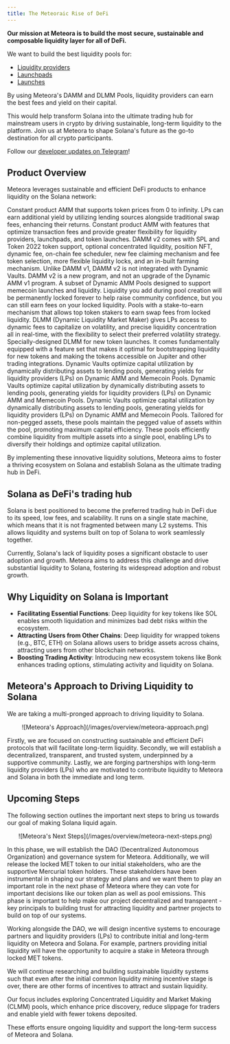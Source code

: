 ```yaml
---
title: The Meteoraic Rise of DeFi
---
```


**Our mission at Meteora is to build the most secure, sustainable and composable liquidity layer for all of DeFi.**

We want to build the best liquidity pools for:
- [Liquidity providers](https://lparmy.meteora.ag/)
- [Launchpads](https://launch.meteora.ag/)
- [Launches](https://www.meteora.ag/)

By using Meteora's DAMM and DLMM Pools, liquidity providers can earn the best fees and yield on their capital.

This would help transform Solana into the ultimate trading hub for mainstream users in crypto by driving sustainable, long-term liquidity to the platform. Join us at Meteora to shape Solana's future as the go-to destination for all crypto participants. 

Follow our [developer updates on Telegram](https://t.me/meteora_dev)!

## Product Overview

Meteora leverages sustainable and efficient DeFi products to enhance liquidity on the Solana network:

<CardGroup>
  <Card title="DAMM V1 Pools" href="/overview/products/damm-v1/1-damm-v1-overview" icon="square-1" iconType="solid">
    Constant product AMM that supports token prices from 0 to infinity. LPs can earn additional yield by utilizing lending sources alongside traditional swap fees, enhancing their returns.
  </Card>
  <Card title="DAMM V2 Pools" href="/overview/products/damm-v2/1-damm-v2-overview" icon="square-2" iconType="solid">
    Constant product AMM with features that optimize transaction fees and provide greater flexibility for liquidity providers, launchpads, and token launches. DAMM v2 comes with SPL and Token 2022 token support, optional concentrated liquidity, position NFT, dynamic fee, on-chain fee scheduler, new fee claiming mechanism and fee token selection, more flexible liquidity locks, and an in-built farming mechanism. Unlike DAMM v1, DAMM v2 is not integrated with Dynamic Vaults. DAMM v2 is a new program, and not an upgrade of the Dynamic AMM v1 program.
  </Card>
    <Card title="Memecoin Pools" href="/for-memecoins/dynamic-memecoin-pools" icon="square-3" iconType="solid">
    A subset of Dynamic AMM Pools designed to support memecoin launches and liquidity. Liquidity you add during pool creation will be permanently locked forever to help raise community confidence, but you can still earn fees on your locked liquidity.
  </Card>
  <Card title="Stake2Earn Pools" href="/for-memecoins/m3m3-pools" icon="square-4" iconType="solid">
    Pools with a stake-to-earn mechanism that allows top token stakers to earn swap fees from locked liquidity.
  </Card>
  <Card title="DLMM Pools" href="/dlmm/dlmm-overview" icon="square-5" iconType="solid">
    DLMM (Dynamic Liquidity Market Maker) gives LPs access to dynamic fees to capitalize on volatility, and precise liquidity concentration all in real-time, with the flexibility to select their preferred volatility strategy.
  </Card>
  <Card title="Meteora Launch Pools" href="/meteora-launch-pool/meteora-launch-pool-overview" icon="square-6" iconType="solid">
    Specially-designed DLMM for new token launches. It comes fundamentally equipped with a feature set that makes it optimal for bootstrapping liquidity for new tokens and making the tokens accessible on Jupiter and other trading integrations.
  </Card>
    <Card title="Dynamic Bonding Curve" href="/dynamic-vault-integration/dynamic-vaults" icon="square-7" iconType="solid">
    Dynamic Vaults optimize capital utilization by dynamically distributing assets to lending pools, generating yields for liquidity providers (LPs) on Dynamic AMM and Memecoin Pools.
  </Card>
    <Card title="Alpha Vaults" href="/dynamic-vault-integration/dynamic-vaults" icon="square-8" iconType="solid">
    Dynamic Vaults optimize capital utilization by dynamically distributing assets to lending pools, generating yields for liquidity providers (LPs) on Dynamic AMM and Memecoin Pools.
  </Card>
  <Card title="Dynamic Vaults" href="/dynamic-vault-integration/dynamic-vaults" icon="square-9" iconType="solid">
    Dynamic Vaults optimize capital utilization by dynamically distributing assets to lending pools, generating yields for liquidity providers (LPs) on Dynamic AMM and Memecoin Pools.
  </Card>
  <Card title="Non-Pegged Stable Pools" icon="square-10" iconType="solid">
    Tailored for non-pegged assets, these pools maintain the pegged value of assets within the pool, promoting maximum capital efficiency.
  </Card>
  <Card title="Multi-token Stable Pools" icon="square-11" iconType="solid">
    These pools efficiently combine liquidity from multiple assets into a single pool, enabling LPs to diversify their holdings and optimize capital utilization.
  </Card>
</CardGroup>

By implementing these innovative liquidity solutions, Meteora aims to foster a thriving ecosystem on Solana and establish Solana as the ultimate trading hub in DeFi.

## Solana as DeFi's trading hub

Solana is best positioned to become the preferred trading hub in DeFi due to its speed, low fees, and scalability. It runs on a single state machine, which means that it is not fragmented between many L2 systems. This allows liquidity and systems built on top of Solana to work seamlessly together.

Currently, Solana's lack of liquidity poses a significant obstacle to user adoption and growth. Meteora aims to address this challenge and drive substantial liquidity to Solana, fostering its widespread adoption and robust growth.

## Why Liquidity on Solana is Important

- **Facilitating Essential Functions**: Deep liquidity for key tokens like SOL enables smooth liquidation and minimizes bad debt risks within the ecosystem.
- **Attracting Users from Other Chains**: Deep liquidity for wrapped tokens (e.g., BTC, ETH) on Solana allows users to bridge assets across chains, attracting users from other blockchain networks.
- **Boosting Trading Activity**: Introducing new ecosystem tokens like Bonk enhances trading options, stimulating activity and liquidity on Solana.

## Meteora's Approach to Driving Liquidity to Solana

We are taking a multi-pronged approach to driving liquidity to Solana. 

<div align="center">
![Meteora's Approach](/images/overview/meteora-approach.png)
</div>

Firstly, we are focused on constructing sustainable and efficient DeFi protocols that will facilitate long-term liquidity.
Secondly, we will establish a decentralized, transparent, and trusted system, underpinned by a supportive community. 
Lastly, we are forging partnerships with long-term liquidity providers (LPs) who are motivated to contribute liquidity to Meteora and Solana in both the immediate and long term.

## Upcoming Steps

The following section outlines the important next steps to bring us towards our goal of making Solana liquid again.

<div align="center">
![Meteora's Next Steps](/images/overview/meteora-next-steps.png)
</div>

<Steps>
  <Step title="Kickstart: Establishing DAO and Governance">

  In this phase, we will establish the DAO (Decentralized Autonomous Organization) and governance system for Meteora. Additionally, we will release the locked MET token to our initial stakeholders, who are the supportive Mercurial token holders. These stakeholders have been instrumental in shaping our strategy and plans and we want them to play an important role in the next phase of Meteora where they can vote for important decisions like our token plan as well as pool emissions. This phase is important to help make our project decentralized and transparent - key principals to building trust for attracting liquidity and partner projects to build on top of our systems.
  </Step>
  <Step title="Bootstrap: Incentivizing Partners and LPs">

  Working alongside the DAO, we will design incentive systems to encourage partners and liquidity providers (LPs) to contribute initial and long-term liquidity on Meteora and Solana. For example, partners providing initial liquidity will have the opportunity to acquire a stake in Meteora through locked MET tokens.
  </Step>
  <Step title="Sustain: Researching Sustainable Liquidity Systems">

  We will continue researching and building sustainable liquidity systems such that even after the initial common liquidity mining incentive stage is over, there are other forms of incentives to attract and sustain liquidity.

  Our focus includes exploring Concentrated Liquidity and Market Making (CLMM) pools, which enhance price discovery, reduce slippage for traders and enable yield with fewer tokens deposited.

  These efforts ensure ongoing liquidity and support the long-term success of Meteora and Solana.
  </Step>
</Steps>

